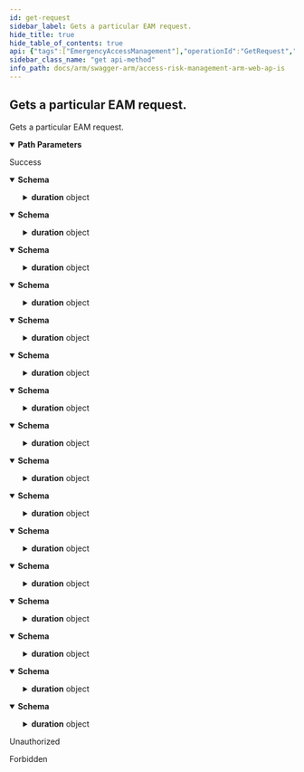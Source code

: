 ```yaml
---
id: get-request
sidebar_label: Gets a particular EAM request.
hide_title: true
hide_table_of_contents: true
api: {"tags":["EmergencyAccessManagement"],"operationId":"GetRequest","parameters":[{"name":"requestId","in":"path","required":true,"schema":{"type":"string","format":"uuid"}}],"responses":{"200":{"description":"Success","content":{"application/json;odata.metadata=minimal;odata.streaming=true":{"schema":{"description":"Represents the model for EAM requests.","required":["id","profileId","requesterUserId","reason","transactionRequested","startDate","timeZoneId","duration"],"type":"object","properties":{"id":{"format":"uuid","description":"The id of the EAM request.","type":"string"},"displayId":{"description":"The display property for the id of the request.  This is needed to allow for OData filtering since OData  does not support Guid types at the moment.","type":"string"},"profileId":{"format":"uuid","description":"The id of the selected EAM profile.","type":"string"},"requesterUserId":{"format":"uuid","description":"The id of the user making the request.","type":"string"},"reason":{"description":"The reason for the request.","type":"string"},"transactionRequested":{"description":"The transaction being requested.","type":"string"},"comments":{"description":"Comments to be recorded for the request.","type":"string"},"startDate":{"format":"date-time","description":"The date and time the request will take effect.","type":"string"},"timeZoneId":{"description":"The timezone of the request.","type":"string"},"duration":{"description":"Represents a model where a duration can be specified in days, hours and/or minutes.","type":"object","properties":{"days":{"format":"int32","description":"The days part of the duration.","maximum":2147483647,"minimum":0,"type":"integer"},"hours":{"format":"int32","description":"The hours part of the duration.","maximum":2147483647,"minimum":0,"type":"integer"},"minutes":{"format":"int32","description":"The minutes part of the duration.","maximum":59,"minimum":0,"type":"integer"}}},"displayDuration":{"description":"The display property for the duration of the request.  This is needed to allow for OData filtering since OData  does not support complex types at the moment.","type":"string"},"initialState":{"enum":["submitted","awaitingApproval","approved","rejected","awaitingReview","accepted","contested","accessProvisioned","generatingUsageReport","created","updated","retracted","error"],"type":"string"}}}},"application/json;odata.metadata=minimal;odata.streaming=false":{"schema":{"description":"Represents the model for EAM requests.","required":["id","profileId","requesterUserId","reason","transactionRequested","startDate","timeZoneId","duration"],"type":"object","properties":{"id":{"format":"uuid","description":"The id of the EAM request.","type":"string"},"displayId":{"description":"The display property for the id of the request.  This is needed to allow for OData filtering since OData  does not support Guid types at the moment.","type":"string"},"profileId":{"format":"uuid","description":"The id of the selected EAM profile.","type":"string"},"requesterUserId":{"format":"uuid","description":"The id of the user making the request.","type":"string"},"reason":{"description":"The reason for the request.","type":"string"},"transactionRequested":{"description":"The transaction being requested.","type":"string"},"comments":{"description":"Comments to be recorded for the request.","type":"string"},"startDate":{"format":"date-time","description":"The date and time the request will take effect.","type":"string"},"timeZoneId":{"description":"The timezone of the request.","type":"string"},"duration":{"description":"Represents a model where a duration can be specified in days, hours and/or minutes.","type":"object","properties":{"days":{"format":"int32","description":"The days part of the duration.","maximum":2147483647,"minimum":0,"type":"integer"},"hours":{"format":"int32","description":"The hours part of the duration.","maximum":2147483647,"minimum":0,"type":"integer"},"minutes":{"format":"int32","description":"The minutes part of the duration.","maximum":59,"minimum":0,"type":"integer"}}},"displayDuration":{"description":"The display property for the duration of the request.  This is needed to allow for OData filtering since OData  does not support complex types at the moment.","type":"string"},"initialState":{"enum":["submitted","awaitingApproval","approved","rejected","awaitingReview","accepted","contested","accessProvisioned","generatingUsageReport","created","updated","retracted","error"],"type":"string"}}}},"application/json;odata.metadata=minimal":{"schema":{"description":"Represents the model for EAM requests.","required":["id","profileId","requesterUserId","reason","transactionRequested","startDate","timeZoneId","duration"],"type":"object","properties":{"id":{"format":"uuid","description":"The id of the EAM request.","type":"string"},"displayId":{"description":"The display property for the id of the request.  This is needed to allow for OData filtering since OData  does not support Guid types at the moment.","type":"string"},"profileId":{"format":"uuid","description":"The id of the selected EAM profile.","type":"string"},"requesterUserId":{"format":"uuid","description":"The id of the user making the request.","type":"string"},"reason":{"description":"The reason for the request.","type":"string"},"transactionRequested":{"description":"The transaction being requested.","type":"string"},"comments":{"description":"Comments to be recorded for the request.","type":"string"},"startDate":{"format":"date-time","description":"The date and time the request will take effect.","type":"string"},"timeZoneId":{"description":"The timezone of the request.","type":"string"},"duration":{"description":"Represents a model where a duration can be specified in days, hours and/or minutes.","type":"object","properties":{"days":{"format":"int32","description":"The days part of the duration.","maximum":2147483647,"minimum":0,"type":"integer"},"hours":{"format":"int32","description":"The hours part of the duration.","maximum":2147483647,"minimum":0,"type":"integer"},"minutes":{"format":"int32","description":"The minutes part of the duration.","maximum":59,"minimum":0,"type":"integer"}}},"displayDuration":{"description":"The display property for the duration of the request.  This is needed to allow for OData filtering since OData  does not support complex types at the moment.","type":"string"},"initialState":{"enum":["submitted","awaitingApproval","approved","rejected","awaitingReview","accepted","contested","accessProvisioned","generatingUsageReport","created","updated","retracted","error"],"type":"string"}}}},"application/json;odata.metadata=full;odata.streaming=true":{"schema":{"description":"Represents the model for EAM requests.","required":["id","profileId","requesterUserId","reason","transactionRequested","startDate","timeZoneId","duration"],"type":"object","properties":{"id":{"format":"uuid","description":"The id of the EAM request.","type":"string"},"displayId":{"description":"The display property for the id of the request.  This is needed to allow for OData filtering since OData  does not support Guid types at the moment.","type":"string"},"profileId":{"format":"uuid","description":"The id of the selected EAM profile.","type":"string"},"requesterUserId":{"format":"uuid","description":"The id of the user making the request.","type":"string"},"reason":{"description":"The reason for the request.","type":"string"},"transactionRequested":{"description":"The transaction being requested.","type":"string"},"comments":{"description":"Comments to be recorded for the request.","type":"string"},"startDate":{"format":"date-time","description":"The date and time the request will take effect.","type":"string"},"timeZoneId":{"description":"The timezone of the request.","type":"string"},"duration":{"description":"Represents a model where a duration can be specified in days, hours and/or minutes.","type":"object","properties":{"days":{"format":"int32","description":"The days part of the duration.","maximum":2147483647,"minimum":0,"type":"integer"},"hours":{"format":"int32","description":"The hours part of the duration.","maximum":2147483647,"minimum":0,"type":"integer"},"minutes":{"format":"int32","description":"The minutes part of the duration.","maximum":59,"minimum":0,"type":"integer"}}},"displayDuration":{"description":"The display property for the duration of the request.  This is needed to allow for OData filtering since OData  does not support complex types at the moment.","type":"string"},"initialState":{"enum":["submitted","awaitingApproval","approved","rejected","awaitingReview","accepted","contested","accessProvisioned","generatingUsageReport","created","updated","retracted","error"],"type":"string"}}}},"application/json;odata.metadata=full;odata.streaming=false":{"schema":{"description":"Represents the model for EAM requests.","required":["id","profileId","requesterUserId","reason","transactionRequested","startDate","timeZoneId","duration"],"type":"object","properties":{"id":{"format":"uuid","description":"The id of the EAM request.","type":"string"},"displayId":{"description":"The display property for the id of the request.  This is needed to allow for OData filtering since OData  does not support Guid types at the moment.","type":"string"},"profileId":{"format":"uuid","description":"The id of the selected EAM profile.","type":"string"},"requesterUserId":{"format":"uuid","description":"The id of the user making the request.","type":"string"},"reason":{"description":"The reason for the request.","type":"string"},"transactionRequested":{"description":"The transaction being requested.","type":"string"},"comments":{"description":"Comments to be recorded for the request.","type":"string"},"startDate":{"format":"date-time","description":"The date and time the request will take effect.","type":"string"},"timeZoneId":{"description":"The timezone of the request.","type":"string"},"duration":{"description":"Represents a model where a duration can be specified in days, hours and/or minutes.","type":"object","properties":{"days":{"format":"int32","description":"The days part of the duration.","maximum":2147483647,"minimum":0,"type":"integer"},"hours":{"format":"int32","description":"The hours part of the duration.","maximum":2147483647,"minimum":0,"type":"integer"},"minutes":{"format":"int32","description":"The minutes part of the duration.","maximum":59,"minimum":0,"type":"integer"}}},"displayDuration":{"description":"The display property for the duration of the request.  This is needed to allow for OData filtering since OData  does not support complex types at the moment.","type":"string"},"initialState":{"enum":["submitted","awaitingApproval","approved","rejected","awaitingReview","accepted","contested","accessProvisioned","generatingUsageReport","created","updated","retracted","error"],"type":"string"}}}},"application/json;odata.metadata=full":{"schema":{"description":"Represents the model for EAM requests.","required":["id","profileId","requesterUserId","reason","transactionRequested","startDate","timeZoneId","duration"],"type":"object","properties":{"id":{"format":"uuid","description":"The id of the EAM request.","type":"string"},"displayId":{"description":"The display property for the id of the request.  This is needed to allow for OData filtering since OData  does not support Guid types at the moment.","type":"string"},"profileId":{"format":"uuid","description":"The id of the selected EAM profile.","type":"string"},"requesterUserId":{"format":"uuid","description":"The id of the user making the request.","type":"string"},"reason":{"description":"The reason for the request.","type":"string"},"transactionRequested":{"description":"The transaction being requested.","type":"string"},"comments":{"description":"Comments to be recorded for the request.","type":"string"},"startDate":{"format":"date-time","description":"The date and time the request will take effect.","type":"string"},"timeZoneId":{"description":"The timezone of the request.","type":"string"},"duration":{"description":"Represents a model where a duration can be specified in days, hours and/or minutes.","type":"object","properties":{"days":{"format":"int32","description":"The days part of the duration.","maximum":2147483647,"minimum":0,"type":"integer"},"hours":{"format":"int32","description":"The hours part of the duration.","maximum":2147483647,"minimum":0,"type":"integer"},"minutes":{"format":"int32","description":"The minutes part of the duration.","maximum":59,"minimum":0,"type":"integer"}}},"displayDuration":{"description":"The display property for the duration of the request.  This is needed to allow for OData filtering since OData  does not support complex types at the moment.","type":"string"},"initialState":{"enum":["submitted","awaitingApproval","approved","rejected","awaitingReview","accepted","contested","accessProvisioned","generatingUsageReport","created","updated","retracted","error"],"type":"string"}}}},"application/json;odata.metadata=none;odata.streaming=true":{"schema":{"description":"Represents the model for EAM requests.","required":["id","profileId","requesterUserId","reason","transactionRequested","startDate","timeZoneId","duration"],"type":"object","properties":{"id":{"format":"uuid","description":"The id of the EAM request.","type":"string"},"displayId":{"description":"The display property for the id of the request.  This is needed to allow for OData filtering since OData  does not support Guid types at the moment.","type":"string"},"profileId":{"format":"uuid","description":"The id of the selected EAM profile.","type":"string"},"requesterUserId":{"format":"uuid","description":"The id of the user making the request.","type":"string"},"reason":{"description":"The reason for the request.","type":"string"},"transactionRequested":{"description":"The transaction being requested.","type":"string"},"comments":{"description":"Comments to be recorded for the request.","type":"string"},"startDate":{"format":"date-time","description":"The date and time the request will take effect.","type":"string"},"timeZoneId":{"description":"The timezone of the request.","type":"string"},"duration":{"description":"Represents a model where a duration can be specified in days, hours and/or minutes.","type":"object","properties":{"days":{"format":"int32","description":"The days part of the duration.","maximum":2147483647,"minimum":0,"type":"integer"},"hours":{"format":"int32","description":"The hours part of the duration.","maximum":2147483647,"minimum":0,"type":"integer"},"minutes":{"format":"int32","description":"The minutes part of the duration.","maximum":59,"minimum":0,"type":"integer"}}},"displayDuration":{"description":"The display property for the duration of the request.  This is needed to allow for OData filtering since OData  does not support complex types at the moment.","type":"string"},"initialState":{"enum":["submitted","awaitingApproval","approved","rejected","awaitingReview","accepted","contested","accessProvisioned","generatingUsageReport","created","updated","retracted","error"],"type":"string"}}}},"application/json;odata.metadata=none;odata.streaming=false":{"schema":{"description":"Represents the model for EAM requests.","required":["id","profileId","requesterUserId","reason","transactionRequested","startDate","timeZoneId","duration"],"type":"object","properties":{"id":{"format":"uuid","description":"The id of the EAM request.","type":"string"},"displayId":{"description":"The display property for the id of the request.  This is needed to allow for OData filtering since OData  does not support Guid types at the moment.","type":"string"},"profileId":{"format":"uuid","description":"The id of the selected EAM profile.","type":"string"},"requesterUserId":{"format":"uuid","description":"The id of the user making the request.","type":"string"},"reason":{"description":"The reason for the request.","type":"string"},"transactionRequested":{"description":"The transaction being requested.","type":"string"},"comments":{"description":"Comments to be recorded for the request.","type":"string"},"startDate":{"format":"date-time","description":"The date and time the request will take effect.","type":"string"},"timeZoneId":{"description":"The timezone of the request.","type":"string"},"duration":{"description":"Represents a model where a duration can be specified in days, hours and/or minutes.","type":"object","properties":{"days":{"format":"int32","description":"The days part of the duration.","maximum":2147483647,"minimum":0,"type":"integer"},"hours":{"format":"int32","description":"The hours part of the duration.","maximum":2147483647,"minimum":0,"type":"integer"},"minutes":{"format":"int32","description":"The minutes part of the duration.","maximum":59,"minimum":0,"type":"integer"}}},"displayDuration":{"description":"The display property for the duration of the request.  This is needed to allow for OData filtering since OData  does not support complex types at the moment.","type":"string"},"initialState":{"enum":["submitted","awaitingApproval","approved","rejected","awaitingReview","accepted","contested","accessProvisioned","generatingUsageReport","created","updated","retracted","error"],"type":"string"}}}},"application/json;odata.metadata=none":{"schema":{"description":"Represents the model for EAM requests.","required":["id","profileId","requesterUserId","reason","transactionRequested","startDate","timeZoneId","duration"],"type":"object","properties":{"id":{"format":"uuid","description":"The id of the EAM request.","type":"string"},"displayId":{"description":"The display property for the id of the request.  This is needed to allow for OData filtering since OData  does not support Guid types at the moment.","type":"string"},"profileId":{"format":"uuid","description":"The id of the selected EAM profile.","type":"string"},"requesterUserId":{"format":"uuid","description":"The id of the user making the request.","type":"string"},"reason":{"description":"The reason for the request.","type":"string"},"transactionRequested":{"description":"The transaction being requested.","type":"string"},"comments":{"description":"Comments to be recorded for the request.","type":"string"},"startDate":{"format":"date-time","description":"The date and time the request will take effect.","type":"string"},"timeZoneId":{"description":"The timezone of the request.","type":"string"},"duration":{"description":"Represents a model where a duration can be specified in days, hours and/or minutes.","type":"object","properties":{"days":{"format":"int32","description":"The days part of the duration.","maximum":2147483647,"minimum":0,"type":"integer"},"hours":{"format":"int32","description":"The hours part of the duration.","maximum":2147483647,"minimum":0,"type":"integer"},"minutes":{"format":"int32","description":"The minutes part of the duration.","maximum":59,"minimum":0,"type":"integer"}}},"displayDuration":{"description":"The display property for the duration of the request.  This is needed to allow for OData filtering since OData  does not support complex types at the moment.","type":"string"},"initialState":{"enum":["submitted","awaitingApproval","approved","rejected","awaitingReview","accepted","contested","accessProvisioned","generatingUsageReport","created","updated","retracted","error"],"type":"string"}}}},"application/json;odata.streaming=true":{"schema":{"description":"Represents the model for EAM requests.","required":["id","profileId","requesterUserId","reason","transactionRequested","startDate","timeZoneId","duration"],"type":"object","properties":{"id":{"format":"uuid","description":"The id of the EAM request.","type":"string"},"displayId":{"description":"The display property for the id of the request.  This is needed to allow for OData filtering since OData  does not support Guid types at the moment.","type":"string"},"profileId":{"format":"uuid","description":"The id of the selected EAM profile.","type":"string"},"requesterUserId":{"format":"uuid","description":"The id of the user making the request.","type":"string"},"reason":{"description":"The reason for the request.","type":"string"},"transactionRequested":{"description":"The transaction being requested.","type":"string"},"comments":{"description":"Comments to be recorded for the request.","type":"string"},"startDate":{"format":"date-time","description":"The date and time the request will take effect.","type":"string"},"timeZoneId":{"description":"The timezone of the request.","type":"string"},"duration":{"description":"Represents a model where a duration can be specified in days, hours and/or minutes.","type":"object","properties":{"days":{"format":"int32","description":"The days part of the duration.","maximum":2147483647,"minimum":0,"type":"integer"},"hours":{"format":"int32","description":"The hours part of the duration.","maximum":2147483647,"minimum":0,"type":"integer"},"minutes":{"format":"int32","description":"The minutes part of the duration.","maximum":59,"minimum":0,"type":"integer"}}},"displayDuration":{"description":"The display property for the duration of the request.  This is needed to allow for OData filtering since OData  does not support complex types at the moment.","type":"string"},"initialState":{"enum":["submitted","awaitingApproval","approved","rejected","awaitingReview","accepted","contested","accessProvisioned","generatingUsageReport","created","updated","retracted","error"],"type":"string"}}}},"application/json;odata.streaming=false":{"schema":{"description":"Represents the model for EAM requests.","required":["id","profileId","requesterUserId","reason","transactionRequested","startDate","timeZoneId","duration"],"type":"object","properties":{"id":{"format":"uuid","description":"The id of the EAM request.","type":"string"},"displayId":{"description":"The display property for the id of the request.  This is needed to allow for OData filtering since OData  does not support Guid types at the moment.","type":"string"},"profileId":{"format":"uuid","description":"The id of the selected EAM profile.","type":"string"},"requesterUserId":{"format":"uuid","description":"The id of the user making the request.","type":"string"},"reason":{"description":"The reason for the request.","type":"string"},"transactionRequested":{"description":"The transaction being requested.","type":"string"},"comments":{"description":"Comments to be recorded for the request.","type":"string"},"startDate":{"format":"date-time","description":"The date and time the request will take effect.","type":"string"},"timeZoneId":{"description":"The timezone of the request.","type":"string"},"duration":{"description":"Represents a model where a duration can be specified in days, hours and/or minutes.","type":"object","properties":{"days":{"format":"int32","description":"The days part of the duration.","maximum":2147483647,"minimum":0,"type":"integer"},"hours":{"format":"int32","description":"The hours part of the duration.","maximum":2147483647,"minimum":0,"type":"integer"},"minutes":{"format":"int32","description":"The minutes part of the duration.","maximum":59,"minimum":0,"type":"integer"}}},"displayDuration":{"description":"The display property for the duration of the request.  This is needed to allow for OData filtering since OData  does not support complex types at the moment.","type":"string"},"initialState":{"enum":["submitted","awaitingApproval","approved","rejected","awaitingReview","accepted","contested","accessProvisioned","generatingUsageReport","created","updated","retracted","error"],"type":"string"}}}},"application/json":{"schema":{"description":"Represents the model for EAM requests.","required":["id","profileId","requesterUserId","reason","transactionRequested","startDate","timeZoneId","duration"],"type":"object","properties":{"id":{"format":"uuid","description":"The id of the EAM request.","type":"string"},"displayId":{"description":"The display property for the id of the request.  This is needed to allow for OData filtering since OData  does not support Guid types at the moment.","type":"string"},"profileId":{"format":"uuid","description":"The id of the selected EAM profile.","type":"string"},"requesterUserId":{"format":"uuid","description":"The id of the user making the request.","type":"string"},"reason":{"description":"The reason for the request.","type":"string"},"transactionRequested":{"description":"The transaction being requested.","type":"string"},"comments":{"description":"Comments to be recorded for the request.","type":"string"},"startDate":{"format":"date-time","description":"The date and time the request will take effect.","type":"string"},"timeZoneId":{"description":"The timezone of the request.","type":"string"},"duration":{"description":"Represents a model where a duration can be specified in days, hours and/or minutes.","type":"object","properties":{"days":{"format":"int32","description":"The days part of the duration.","maximum":2147483647,"minimum":0,"type":"integer"},"hours":{"format":"int32","description":"The hours part of the duration.","maximum":2147483647,"minimum":0,"type":"integer"},"minutes":{"format":"int32","description":"The minutes part of the duration.","maximum":59,"minimum":0,"type":"integer"}}},"displayDuration":{"description":"The display property for the duration of the request.  This is needed to allow for OData filtering since OData  does not support complex types at the moment.","type":"string"},"initialState":{"enum":["submitted","awaitingApproval","approved","rejected","awaitingReview","accepted","contested","accessProvisioned","generatingUsageReport","created","updated","retracted","error"],"type":"string"}}}},"application/xml":{"schema":{"description":"Represents the model for EAM requests.","required":["id","profileId","requesterUserId","reason","transactionRequested","startDate","timeZoneId","duration"],"type":"object","properties":{"id":{"format":"uuid","description":"The id of the EAM request.","type":"string"},"displayId":{"description":"The display property for the id of the request.  This is needed to allow for OData filtering since OData  does not support Guid types at the moment.","type":"string"},"profileId":{"format":"uuid","description":"The id of the selected EAM profile.","type":"string"},"requesterUserId":{"format":"uuid","description":"The id of the user making the request.","type":"string"},"reason":{"description":"The reason for the request.","type":"string"},"transactionRequested":{"description":"The transaction being requested.","type":"string"},"comments":{"description":"Comments to be recorded for the request.","type":"string"},"startDate":{"format":"date-time","description":"The date and time the request will take effect.","type":"string"},"timeZoneId":{"description":"The timezone of the request.","type":"string"},"duration":{"description":"Represents a model where a duration can be specified in days, hours and/or minutes.","type":"object","properties":{"days":{"format":"int32","description":"The days part of the duration.","maximum":2147483647,"minimum":0,"type":"integer"},"hours":{"format":"int32","description":"The hours part of the duration.","maximum":2147483647,"minimum":0,"type":"integer"},"minutes":{"format":"int32","description":"The minutes part of the duration.","maximum":59,"minimum":0,"type":"integer"}}},"displayDuration":{"description":"The display property for the duration of the request.  This is needed to allow for OData filtering since OData  does not support complex types at the moment.","type":"string"},"initialState":{"enum":["submitted","awaitingApproval","approved","rejected","awaitingReview","accepted","contested","accessProvisioned","generatingUsageReport","created","updated","retracted","error"],"type":"string"}}}},"application/prs.odatatestxx-odata":{"schema":{"description":"Represents the model for EAM requests.","required":["id","profileId","requesterUserId","reason","transactionRequested","startDate","timeZoneId","duration"],"type":"object","properties":{"id":{"format":"uuid","description":"The id of the EAM request.","type":"string"},"displayId":{"description":"The display property for the id of the request.  This is needed to allow for OData filtering since OData  does not support Guid types at the moment.","type":"string"},"profileId":{"format":"uuid","description":"The id of the selected EAM profile.","type":"string"},"requesterUserId":{"format":"uuid","description":"The id of the user making the request.","type":"string"},"reason":{"description":"The reason for the request.","type":"string"},"transactionRequested":{"description":"The transaction being requested.","type":"string"},"comments":{"description":"Comments to be recorded for the request.","type":"string"},"startDate":{"format":"date-time","description":"The date and time the request will take effect.","type":"string"},"timeZoneId":{"description":"The timezone of the request.","type":"string"},"duration":{"description":"Represents a model where a duration can be specified in days, hours and/or minutes.","type":"object","properties":{"days":{"format":"int32","description":"The days part of the duration.","maximum":2147483647,"minimum":0,"type":"integer"},"hours":{"format":"int32","description":"The hours part of the duration.","maximum":2147483647,"minimum":0,"type":"integer"},"minutes":{"format":"int32","description":"The minutes part of the duration.","maximum":59,"minimum":0,"type":"integer"}}},"displayDuration":{"description":"The display property for the duration of the request.  This is needed to allow for OData filtering since OData  does not support complex types at the moment.","type":"string"},"initialState":{"enum":["submitted","awaitingApproval","approved","rejected","awaitingReview","accepted","contested","accessProvisioned","generatingUsageReport","created","updated","retracted","error"],"type":"string"}}}},"text/plain":{"schema":{"description":"Represents the model for EAM requests.","required":["id","profileId","requesterUserId","reason","transactionRequested","startDate","timeZoneId","duration"],"type":"object","properties":{"id":{"format":"uuid","description":"The id of the EAM request.","type":"string"},"displayId":{"description":"The display property for the id of the request.  This is needed to allow for OData filtering since OData  does not support Guid types at the moment.","type":"string"},"profileId":{"format":"uuid","description":"The id of the selected EAM profile.","type":"string"},"requesterUserId":{"format":"uuid","description":"The id of the user making the request.","type":"string"},"reason":{"description":"The reason for the request.","type":"string"},"transactionRequested":{"description":"The transaction being requested.","type":"string"},"comments":{"description":"Comments to be recorded for the request.","type":"string"},"startDate":{"format":"date-time","description":"The date and time the request will take effect.","type":"string"},"timeZoneId":{"description":"The timezone of the request.","type":"string"},"duration":{"description":"Represents a model where a duration can be specified in days, hours and/or minutes.","type":"object","properties":{"days":{"format":"int32","description":"The days part of the duration.","maximum":2147483647,"minimum":0,"type":"integer"},"hours":{"format":"int32","description":"The hours part of the duration.","maximum":2147483647,"minimum":0,"type":"integer"},"minutes":{"format":"int32","description":"The minutes part of the duration.","maximum":59,"minimum":0,"type":"integer"}}},"displayDuration":{"description":"The display property for the duration of the request.  This is needed to allow for OData filtering since OData  does not support complex types at the moment.","type":"string"},"initialState":{"enum":["submitted","awaitingApproval","approved","rejected","awaitingReview","accepted","contested","accessProvisioned","generatingUsageReport","created","updated","retracted","error"],"type":"string"}}}},"text/json":{"schema":{"description":"Represents the model for EAM requests.","required":["id","profileId","requesterUserId","reason","transactionRequested","startDate","timeZoneId","duration"],"type":"object","properties":{"id":{"format":"uuid","description":"The id of the EAM request.","type":"string"},"displayId":{"description":"The display property for the id of the request.  This is needed to allow for OData filtering since OData  does not support Guid types at the moment.","type":"string"},"profileId":{"format":"uuid","description":"The id of the selected EAM profile.","type":"string"},"requesterUserId":{"format":"uuid","description":"The id of the user making the request.","type":"string"},"reason":{"description":"The reason for the request.","type":"string"},"transactionRequested":{"description":"The transaction being requested.","type":"string"},"comments":{"description":"Comments to be recorded for the request.","type":"string"},"startDate":{"format":"date-time","description":"The date and time the request will take effect.","type":"string"},"timeZoneId":{"description":"The timezone of the request.","type":"string"},"duration":{"description":"Represents a model where a duration can be specified in days, hours and/or minutes.","type":"object","properties":{"days":{"format":"int32","description":"The days part of the duration.","maximum":2147483647,"minimum":0,"type":"integer"},"hours":{"format":"int32","description":"The hours part of the duration.","maximum":2147483647,"minimum":0,"type":"integer"},"minutes":{"format":"int32","description":"The minutes part of the duration.","maximum":59,"minimum":0,"type":"integer"}}},"displayDuration":{"description":"The display property for the duration of the request.  This is needed to allow for OData filtering since OData  does not support complex types at the moment.","type":"string"},"initialState":{"enum":["submitted","awaitingApproval","approved","rejected","awaitingReview","accepted","contested","accessProvisioned","generatingUsageReport","created","updated","retracted","error"],"type":"string"}}}}}},"401":{"description":"Unauthorized"},"403":{"description":"Forbidden"}},"description":"Gets a particular EAM request.","method":"get","path":"/api/eam/{requestId}","info":{"version":"v1","title":"Access Risk Management ARM Web APIs"},"postman":{"name":"Gets a particular EAM request.","description":{"type":"text/plain"},"url":{"path":["api","eam",":requestId"],"host":["{{baseUrl}}"],"query":[],"variable":[{"disabled":false,"description":{"content":"(Required) ","type":"text/plain"},"type":"any","value":"","key":"requestId"}]},"header":[{"key":"Accept","value":"application/json;odata.metadata=minimal;odata.streaming=true"}],"method":"GET"}}
sidebar_class_name: "get api-method"
info_path: docs/arm/swagger-arm/access-risk-management-arm-web-ap-is
---
```



## Gets a particular EAM request.



Gets a particular EAM request.

<details style={{"marginBottom":"1rem"}} data-collapsed={false} open={true}><summary style={{}}><strong>Path Parameters</strong></summary><div><ul><ParamsItem className={"paramsItem"} param={{"name":"requestId","in":"path","required":true,"schema":{"type":"string","format":"uuid"}}}></ParamsItem></ul></div></details><div><ApiTabs><TabItem label={"200"} value={"200"}><div>

Success

</div><div><MimeTabs groupId={"mime-type"}><TabItem label={"application/json;odata.metadata=minimal;odata.streaming=true"} value={"application/json;odata.metadata=minimal;odata.streaming=true"}><SchemaTabs groupId={"schema-tabs"}><TabItem label={"Schema"} value={"Schema"}><details style={{}} data-collapsed={false} open={true}><summary style={{"textAlign":"left"}}><strong>Schema</strong></summary><div style={{"textAlign":"left","marginLeft":"1rem"}}></div><ul style={{"marginLeft":"1rem"}}><SchemaItem collapsible={false} name={"id"} required={false} schemaDescription={"The id of the EAM request."} schemaName={"uuid"} qualifierMessage={undefined} defaultValue={undefined}></SchemaItem><SchemaItem collapsible={false} name={"displayId"} required={false} schemaDescription={"The display property for the id of the request.  This is needed to allow for OData filtering since OData  does not support Guid types at the moment."} schemaName={"string"} qualifierMessage={undefined} defaultValue={undefined}></SchemaItem><SchemaItem collapsible={false} name={"profileId"} required={false} schemaDescription={"The id of the selected EAM profile."} schemaName={"uuid"} qualifierMessage={undefined} defaultValue={undefined}></SchemaItem><SchemaItem collapsible={false} name={"requesterUserId"} required={false} schemaDescription={"The id of the user making the request."} schemaName={"uuid"} qualifierMessage={undefined} defaultValue={undefined}></SchemaItem><SchemaItem collapsible={false} name={"reason"} required={false} schemaDescription={"The reason for the request."} schemaName={"string"} qualifierMessage={undefined} defaultValue={undefined}></SchemaItem><SchemaItem collapsible={false} name={"transactionRequested"} required={false} schemaDescription={"The transaction being requested."} schemaName={"string"} qualifierMessage={undefined} defaultValue={undefined}></SchemaItem><SchemaItem collapsible={false} name={"comments"} required={false} schemaDescription={"Comments to be recorded for the request."} schemaName={"string"} qualifierMessage={undefined} defaultValue={undefined}></SchemaItem><SchemaItem collapsible={false} name={"startDate"} required={false} schemaDescription={"The date and time the request will take effect."} schemaName={"date-time"} qualifierMessage={undefined} defaultValue={undefined}></SchemaItem><SchemaItem collapsible={false} name={"timeZoneId"} required={false} schemaDescription={"The timezone of the request."} schemaName={"string"} qualifierMessage={undefined} defaultValue={undefined}></SchemaItem><SchemaItem collapsible={true} className={"schemaItem"}><details style={{}}><summary style={{}}><strong>duration</strong><span style={{"opacity":"0.6"}}> object</span></summary><div style={{"marginLeft":"1rem"}}><div style={{"marginTop":".5rem","marginBottom":".5rem"}}>

Represents a model where a duration can be specified in days, hours and/or minutes.

</div><SchemaItem collapsible={false} name={"days"} required={false} schemaDescription={"The days part of the duration."} schemaName={"int32"} qualifierMessage={"**Possible values:** `<= 2147483647`"} defaultValue={undefined}></SchemaItem><SchemaItem collapsible={false} name={"hours"} required={false} schemaDescription={"The hours part of the duration."} schemaName={"int32"} qualifierMessage={"**Possible values:** `<= 2147483647`"} defaultValue={undefined}></SchemaItem><SchemaItem collapsible={false} name={"minutes"} required={false} schemaDescription={"The minutes part of the duration."} schemaName={"int32"} qualifierMessage={"**Possible values:** `<= 59`"} defaultValue={undefined}></SchemaItem></div></details></SchemaItem><SchemaItem collapsible={false} name={"displayDuration"} required={false} schemaDescription={"The display property for the duration of the request.  This is needed to allow for OData filtering since OData  does not support complex types at the moment."} schemaName={"string"} qualifierMessage={undefined} defaultValue={undefined}></SchemaItem><SchemaItem collapsible={false} name={"initialState"} required={false} schemaDescription={undefined} schemaName={"string"} qualifierMessage={"**Possible values:** [`submitted`, `awaitingApproval`, `approved`, `rejected`, `awaitingReview`, `accepted`, `contested`, `accessProvisioned`, `generatingUsageReport`, `created`, `updated`, `retracted`, `error`]"} defaultValue={undefined}></SchemaItem></ul></details></TabItem></SchemaTabs></TabItem><TabItem label={"application/json;odata.metadata=minimal;odata.streaming=false"} value={"application/json;odata.metadata=minimal;odata.streaming=false"}><SchemaTabs groupId={"schema-tabs"}><TabItem label={"Schema"} value={"Schema"}><details style={{}} data-collapsed={false} open={true}><summary style={{"textAlign":"left"}}><strong>Schema</strong></summary><div style={{"textAlign":"left","marginLeft":"1rem"}}></div><ul style={{"marginLeft":"1rem"}}><SchemaItem collapsible={false} name={"id"} required={false} schemaDescription={"The id of the EAM request."} schemaName={"uuid"} qualifierMessage={undefined} defaultValue={undefined}></SchemaItem><SchemaItem collapsible={false} name={"displayId"} required={false} schemaDescription={"The display property for the id of the request.  This is needed to allow for OData filtering since OData  does not support Guid types at the moment."} schemaName={"string"} qualifierMessage={undefined} defaultValue={undefined}></SchemaItem><SchemaItem collapsible={false} name={"profileId"} required={false} schemaDescription={"The id of the selected EAM profile."} schemaName={"uuid"} qualifierMessage={undefined} defaultValue={undefined}></SchemaItem><SchemaItem collapsible={false} name={"requesterUserId"} required={false} schemaDescription={"The id of the user making the request."} schemaName={"uuid"} qualifierMessage={undefined} defaultValue={undefined}></SchemaItem><SchemaItem collapsible={false} name={"reason"} required={false} schemaDescription={"The reason for the request."} schemaName={"string"} qualifierMessage={undefined} defaultValue={undefined}></SchemaItem><SchemaItem collapsible={false} name={"transactionRequested"} required={false} schemaDescription={"The transaction being requested."} schemaName={"string"} qualifierMessage={undefined} defaultValue={undefined}></SchemaItem><SchemaItem collapsible={false} name={"comments"} required={false} schemaDescription={"Comments to be recorded for the request."} schemaName={"string"} qualifierMessage={undefined} defaultValue={undefined}></SchemaItem><SchemaItem collapsible={false} name={"startDate"} required={false} schemaDescription={"The date and time the request will take effect."} schemaName={"date-time"} qualifierMessage={undefined} defaultValue={undefined}></SchemaItem><SchemaItem collapsible={false} name={"timeZoneId"} required={false} schemaDescription={"The timezone of the request."} schemaName={"string"} qualifierMessage={undefined} defaultValue={undefined}></SchemaItem><SchemaItem collapsible={true} className={"schemaItem"}><details style={{}}><summary style={{}}><strong>duration</strong><span style={{"opacity":"0.6"}}> object</span></summary><div style={{"marginLeft":"1rem"}}><div style={{"marginTop":".5rem","marginBottom":".5rem"}}>

Represents a model where a duration can be specified in days, hours and/or minutes.

</div><SchemaItem collapsible={false} name={"days"} required={false} schemaDescription={"The days part of the duration."} schemaName={"int32"} qualifierMessage={"**Possible values:** `<= 2147483647`"} defaultValue={undefined}></SchemaItem><SchemaItem collapsible={false} name={"hours"} required={false} schemaDescription={"The hours part of the duration."} schemaName={"int32"} qualifierMessage={"**Possible values:** `<= 2147483647`"} defaultValue={undefined}></SchemaItem><SchemaItem collapsible={false} name={"minutes"} required={false} schemaDescription={"The minutes part of the duration."} schemaName={"int32"} qualifierMessage={"**Possible values:** `<= 59`"} defaultValue={undefined}></SchemaItem></div></details></SchemaItem><SchemaItem collapsible={false} name={"displayDuration"} required={false} schemaDescription={"The display property for the duration of the request.  This is needed to allow for OData filtering since OData  does not support complex types at the moment."} schemaName={"string"} qualifierMessage={undefined} defaultValue={undefined}></SchemaItem><SchemaItem collapsible={false} name={"initialState"} required={false} schemaDescription={undefined} schemaName={"string"} qualifierMessage={"**Possible values:** [`submitted`, `awaitingApproval`, `approved`, `rejected`, `awaitingReview`, `accepted`, `contested`, `accessProvisioned`, `generatingUsageReport`, `created`, `updated`, `retracted`, `error`]"} defaultValue={undefined}></SchemaItem></ul></details></TabItem></SchemaTabs></TabItem><TabItem label={"application/json;odata.metadata=minimal"} value={"application/json;odata.metadata=minimal"}><SchemaTabs groupId={"schema-tabs"}><TabItem label={"Schema"} value={"Schema"}><details style={{}} data-collapsed={false} open={true}><summary style={{"textAlign":"left"}}><strong>Schema</strong></summary><div style={{"textAlign":"left","marginLeft":"1rem"}}></div><ul style={{"marginLeft":"1rem"}}><SchemaItem collapsible={false} name={"id"} required={false} schemaDescription={"The id of the EAM request."} schemaName={"uuid"} qualifierMessage={undefined} defaultValue={undefined}></SchemaItem><SchemaItem collapsible={false} name={"displayId"} required={false} schemaDescription={"The display property for the id of the request.  This is needed to allow for OData filtering since OData  does not support Guid types at the moment."} schemaName={"string"} qualifierMessage={undefined} defaultValue={undefined}></SchemaItem><SchemaItem collapsible={false} name={"profileId"} required={false} schemaDescription={"The id of the selected EAM profile."} schemaName={"uuid"} qualifierMessage={undefined} defaultValue={undefined}></SchemaItem><SchemaItem collapsible={false} name={"requesterUserId"} required={false} schemaDescription={"The id of the user making the request."} schemaName={"uuid"} qualifierMessage={undefined} defaultValue={undefined}></SchemaItem><SchemaItem collapsible={false} name={"reason"} required={false} schemaDescription={"The reason for the request."} schemaName={"string"} qualifierMessage={undefined} defaultValue={undefined}></SchemaItem><SchemaItem collapsible={false} name={"transactionRequested"} required={false} schemaDescription={"The transaction being requested."} schemaName={"string"} qualifierMessage={undefined} defaultValue={undefined}></SchemaItem><SchemaItem collapsible={false} name={"comments"} required={false} schemaDescription={"Comments to be recorded for the request."} schemaName={"string"} qualifierMessage={undefined} defaultValue={undefined}></SchemaItem><SchemaItem collapsible={false} name={"startDate"} required={false} schemaDescription={"The date and time the request will take effect."} schemaName={"date-time"} qualifierMessage={undefined} defaultValue={undefined}></SchemaItem><SchemaItem collapsible={false} name={"timeZoneId"} required={false} schemaDescription={"The timezone of the request."} schemaName={"string"} qualifierMessage={undefined} defaultValue={undefined}></SchemaItem><SchemaItem collapsible={true} className={"schemaItem"}><details style={{}}><summary style={{}}><strong>duration</strong><span style={{"opacity":"0.6"}}> object</span></summary><div style={{"marginLeft":"1rem"}}><div style={{"marginTop":".5rem","marginBottom":".5rem"}}>

Represents a model where a duration can be specified in days, hours and/or minutes.

</div><SchemaItem collapsible={false} name={"days"} required={false} schemaDescription={"The days part of the duration."} schemaName={"int32"} qualifierMessage={"**Possible values:** `<= 2147483647`"} defaultValue={undefined}></SchemaItem><SchemaItem collapsible={false} name={"hours"} required={false} schemaDescription={"The hours part of the duration."} schemaName={"int32"} qualifierMessage={"**Possible values:** `<= 2147483647`"} defaultValue={undefined}></SchemaItem><SchemaItem collapsible={false} name={"minutes"} required={false} schemaDescription={"The minutes part of the duration."} schemaName={"int32"} qualifierMessage={"**Possible values:** `<= 59`"} defaultValue={undefined}></SchemaItem></div></details></SchemaItem><SchemaItem collapsible={false} name={"displayDuration"} required={false} schemaDescription={"The display property for the duration of the request.  This is needed to allow for OData filtering since OData  does not support complex types at the moment."} schemaName={"string"} qualifierMessage={undefined} defaultValue={undefined}></SchemaItem><SchemaItem collapsible={false} name={"initialState"} required={false} schemaDescription={undefined} schemaName={"string"} qualifierMessage={"**Possible values:** [`submitted`, `awaitingApproval`, `approved`, `rejected`, `awaitingReview`, `accepted`, `contested`, `accessProvisioned`, `generatingUsageReport`, `created`, `updated`, `retracted`, `error`]"} defaultValue={undefined}></SchemaItem></ul></details></TabItem></SchemaTabs></TabItem><TabItem label={"application/json;odata.metadata=full;odata.streaming=true"} value={"application/json;odata.metadata=full;odata.streaming=true"}><SchemaTabs groupId={"schema-tabs"}><TabItem label={"Schema"} value={"Schema"}><details style={{}} data-collapsed={false} open={true}><summary style={{"textAlign":"left"}}><strong>Schema</strong></summary><div style={{"textAlign":"left","marginLeft":"1rem"}}></div><ul style={{"marginLeft":"1rem"}}><SchemaItem collapsible={false} name={"id"} required={false} schemaDescription={"The id of the EAM request."} schemaName={"uuid"} qualifierMessage={undefined} defaultValue={undefined}></SchemaItem><SchemaItem collapsible={false} name={"displayId"} required={false} schemaDescription={"The display property for the id of the request.  This is needed to allow for OData filtering since OData  does not support Guid types at the moment."} schemaName={"string"} qualifierMessage={undefined} defaultValue={undefined}></SchemaItem><SchemaItem collapsible={false} name={"profileId"} required={false} schemaDescription={"The id of the selected EAM profile."} schemaName={"uuid"} qualifierMessage={undefined} defaultValue={undefined}></SchemaItem><SchemaItem collapsible={false} name={"requesterUserId"} required={false} schemaDescription={"The id of the user making the request."} schemaName={"uuid"} qualifierMessage={undefined} defaultValue={undefined}></SchemaItem><SchemaItem collapsible={false} name={"reason"} required={false} schemaDescription={"The reason for the request."} schemaName={"string"} qualifierMessage={undefined} defaultValue={undefined}></SchemaItem><SchemaItem collapsible={false} name={"transactionRequested"} required={false} schemaDescription={"The transaction being requested."} schemaName={"string"} qualifierMessage={undefined} defaultValue={undefined}></SchemaItem><SchemaItem collapsible={false} name={"comments"} required={false} schemaDescription={"Comments to be recorded for the request."} schemaName={"string"} qualifierMessage={undefined} defaultValue={undefined}></SchemaItem><SchemaItem collapsible={false} name={"startDate"} required={false} schemaDescription={"The date and time the request will take effect."} schemaName={"date-time"} qualifierMessage={undefined} defaultValue={undefined}></SchemaItem><SchemaItem collapsible={false} name={"timeZoneId"} required={false} schemaDescription={"The timezone of the request."} schemaName={"string"} qualifierMessage={undefined} defaultValue={undefined}></SchemaItem><SchemaItem collapsible={true} className={"schemaItem"}><details style={{}}><summary style={{}}><strong>duration</strong><span style={{"opacity":"0.6"}}> object</span></summary><div style={{"marginLeft":"1rem"}}><div style={{"marginTop":".5rem","marginBottom":".5rem"}}>

Represents a model where a duration can be specified in days, hours and/or minutes.

</div><SchemaItem collapsible={false} name={"days"} required={false} schemaDescription={"The days part of the duration."} schemaName={"int32"} qualifierMessage={"**Possible values:** `<= 2147483647`"} defaultValue={undefined}></SchemaItem><SchemaItem collapsible={false} name={"hours"} required={false} schemaDescription={"The hours part of the duration."} schemaName={"int32"} qualifierMessage={"**Possible values:** `<= 2147483647`"} defaultValue={undefined}></SchemaItem><SchemaItem collapsible={false} name={"minutes"} required={false} schemaDescription={"The minutes part of the duration."} schemaName={"int32"} qualifierMessage={"**Possible values:** `<= 59`"} defaultValue={undefined}></SchemaItem></div></details></SchemaItem><SchemaItem collapsible={false} name={"displayDuration"} required={false} schemaDescription={"The display property for the duration of the request.  This is needed to allow for OData filtering since OData  does not support complex types at the moment."} schemaName={"string"} qualifierMessage={undefined} defaultValue={undefined}></SchemaItem><SchemaItem collapsible={false} name={"initialState"} required={false} schemaDescription={undefined} schemaName={"string"} qualifierMessage={"**Possible values:** [`submitted`, `awaitingApproval`, `approved`, `rejected`, `awaitingReview`, `accepted`, `contested`, `accessProvisioned`, `generatingUsageReport`, `created`, `updated`, `retracted`, `error`]"} defaultValue={undefined}></SchemaItem></ul></details></TabItem></SchemaTabs></TabItem><TabItem label={"application/json;odata.metadata=full;odata.streaming=false"} value={"application/json;odata.metadata=full;odata.streaming=false"}><SchemaTabs groupId={"schema-tabs"}><TabItem label={"Schema"} value={"Schema"}><details style={{}} data-collapsed={false} open={true}><summary style={{"textAlign":"left"}}><strong>Schema</strong></summary><div style={{"textAlign":"left","marginLeft":"1rem"}}></div><ul style={{"marginLeft":"1rem"}}><SchemaItem collapsible={false} name={"id"} required={false} schemaDescription={"The id of the EAM request."} schemaName={"uuid"} qualifierMessage={undefined} defaultValue={undefined}></SchemaItem><SchemaItem collapsible={false} name={"displayId"} required={false} schemaDescription={"The display property for the id of the request.  This is needed to allow for OData filtering since OData  does not support Guid types at the moment."} schemaName={"string"} qualifierMessage={undefined} defaultValue={undefined}></SchemaItem><SchemaItem collapsible={false} name={"profileId"} required={false} schemaDescription={"The id of the selected EAM profile."} schemaName={"uuid"} qualifierMessage={undefined} defaultValue={undefined}></SchemaItem><SchemaItem collapsible={false} name={"requesterUserId"} required={false} schemaDescription={"The id of the user making the request."} schemaName={"uuid"} qualifierMessage={undefined} defaultValue={undefined}></SchemaItem><SchemaItem collapsible={false} name={"reason"} required={false} schemaDescription={"The reason for the request."} schemaName={"string"} qualifierMessage={undefined} defaultValue={undefined}></SchemaItem><SchemaItem collapsible={false} name={"transactionRequested"} required={false} schemaDescription={"The transaction being requested."} schemaName={"string"} qualifierMessage={undefined} defaultValue={undefined}></SchemaItem><SchemaItem collapsible={false} name={"comments"} required={false} schemaDescription={"Comments to be recorded for the request."} schemaName={"string"} qualifierMessage={undefined} defaultValue={undefined}></SchemaItem><SchemaItem collapsible={false} name={"startDate"} required={false} schemaDescription={"The date and time the request will take effect."} schemaName={"date-time"} qualifierMessage={undefined} defaultValue={undefined}></SchemaItem><SchemaItem collapsible={false} name={"timeZoneId"} required={false} schemaDescription={"The timezone of the request."} schemaName={"string"} qualifierMessage={undefined} defaultValue={undefined}></SchemaItem><SchemaItem collapsible={true} className={"schemaItem"}><details style={{}}><summary style={{}}><strong>duration</strong><span style={{"opacity":"0.6"}}> object</span></summary><div style={{"marginLeft":"1rem"}}><div style={{"marginTop":".5rem","marginBottom":".5rem"}}>

Represents a model where a duration can be specified in days, hours and/or minutes.

</div><SchemaItem collapsible={false} name={"days"} required={false} schemaDescription={"The days part of the duration."} schemaName={"int32"} qualifierMessage={"**Possible values:** `<= 2147483647`"} defaultValue={undefined}></SchemaItem><SchemaItem collapsible={false} name={"hours"} required={false} schemaDescription={"The hours part of the duration."} schemaName={"int32"} qualifierMessage={"**Possible values:** `<= 2147483647`"} defaultValue={undefined}></SchemaItem><SchemaItem collapsible={false} name={"minutes"} required={false} schemaDescription={"The minutes part of the duration."} schemaName={"int32"} qualifierMessage={"**Possible values:** `<= 59`"} defaultValue={undefined}></SchemaItem></div></details></SchemaItem><SchemaItem collapsible={false} name={"displayDuration"} required={false} schemaDescription={"The display property for the duration of the request.  This is needed to allow for OData filtering since OData  does not support complex types at the moment."} schemaName={"string"} qualifierMessage={undefined} defaultValue={undefined}></SchemaItem><SchemaItem collapsible={false} name={"initialState"} required={false} schemaDescription={undefined} schemaName={"string"} qualifierMessage={"**Possible values:** [`submitted`, `awaitingApproval`, `approved`, `rejected`, `awaitingReview`, `accepted`, `contested`, `accessProvisioned`, `generatingUsageReport`, `created`, `updated`, `retracted`, `error`]"} defaultValue={undefined}></SchemaItem></ul></details></TabItem></SchemaTabs></TabItem><TabItem label={"application/json;odata.metadata=full"} value={"application/json;odata.metadata=full"}><SchemaTabs groupId={"schema-tabs"}><TabItem label={"Schema"} value={"Schema"}><details style={{}} data-collapsed={false} open={true}><summary style={{"textAlign":"left"}}><strong>Schema</strong></summary><div style={{"textAlign":"left","marginLeft":"1rem"}}></div><ul style={{"marginLeft":"1rem"}}><SchemaItem collapsible={false} name={"id"} required={false} schemaDescription={"The id of the EAM request."} schemaName={"uuid"} qualifierMessage={undefined} defaultValue={undefined}></SchemaItem><SchemaItem collapsible={false} name={"displayId"} required={false} schemaDescription={"The display property for the id of the request.  This is needed to allow for OData filtering since OData  does not support Guid types at the moment."} schemaName={"string"} qualifierMessage={undefined} defaultValue={undefined}></SchemaItem><SchemaItem collapsible={false} name={"profileId"} required={false} schemaDescription={"The id of the selected EAM profile."} schemaName={"uuid"} qualifierMessage={undefined} defaultValue={undefined}></SchemaItem><SchemaItem collapsible={false} name={"requesterUserId"} required={false} schemaDescription={"The id of the user making the request."} schemaName={"uuid"} qualifierMessage={undefined} defaultValue={undefined}></SchemaItem><SchemaItem collapsible={false} name={"reason"} required={false} schemaDescription={"The reason for the request."} schemaName={"string"} qualifierMessage={undefined} defaultValue={undefined}></SchemaItem><SchemaItem collapsible={false} name={"transactionRequested"} required={false} schemaDescription={"The transaction being requested."} schemaName={"string"} qualifierMessage={undefined} defaultValue={undefined}></SchemaItem><SchemaItem collapsible={false} name={"comments"} required={false} schemaDescription={"Comments to be recorded for the request."} schemaName={"string"} qualifierMessage={undefined} defaultValue={undefined}></SchemaItem><SchemaItem collapsible={false} name={"startDate"} required={false} schemaDescription={"The date and time the request will take effect."} schemaName={"date-time"} qualifierMessage={undefined} defaultValue={undefined}></SchemaItem><SchemaItem collapsible={false} name={"timeZoneId"} required={false} schemaDescription={"The timezone of the request."} schemaName={"string"} qualifierMessage={undefined} defaultValue={undefined}></SchemaItem><SchemaItem collapsible={true} className={"schemaItem"}><details style={{}}><summary style={{}}><strong>duration</strong><span style={{"opacity":"0.6"}}> object</span></summary><div style={{"marginLeft":"1rem"}}><div style={{"marginTop":".5rem","marginBottom":".5rem"}}>

Represents a model where a duration can be specified in days, hours and/or minutes.

</div><SchemaItem collapsible={false} name={"days"} required={false} schemaDescription={"The days part of the duration."} schemaName={"int32"} qualifierMessage={"**Possible values:** `<= 2147483647`"} defaultValue={undefined}></SchemaItem><SchemaItem collapsible={false} name={"hours"} required={false} schemaDescription={"The hours part of the duration."} schemaName={"int32"} qualifierMessage={"**Possible values:** `<= 2147483647`"} defaultValue={undefined}></SchemaItem><SchemaItem collapsible={false} name={"minutes"} required={false} schemaDescription={"The minutes part of the duration."} schemaName={"int32"} qualifierMessage={"**Possible values:** `<= 59`"} defaultValue={undefined}></SchemaItem></div></details></SchemaItem><SchemaItem collapsible={false} name={"displayDuration"} required={false} schemaDescription={"The display property for the duration of the request.  This is needed to allow for OData filtering since OData  does not support complex types at the moment."} schemaName={"string"} qualifierMessage={undefined} defaultValue={undefined}></SchemaItem><SchemaItem collapsible={false} name={"initialState"} required={false} schemaDescription={undefined} schemaName={"string"} qualifierMessage={"**Possible values:** [`submitted`, `awaitingApproval`, `approved`, `rejected`, `awaitingReview`, `accepted`, `contested`, `accessProvisioned`, `generatingUsageReport`, `created`, `updated`, `retracted`, `error`]"} defaultValue={undefined}></SchemaItem></ul></details></TabItem></SchemaTabs></TabItem><TabItem label={"application/json;odata.metadata=none;odata.streaming=true"} value={"application/json;odata.metadata=none;odata.streaming=true"}><SchemaTabs groupId={"schema-tabs"}><TabItem label={"Schema"} value={"Schema"}><details style={{}} data-collapsed={false} open={true}><summary style={{"textAlign":"left"}}><strong>Schema</strong></summary><div style={{"textAlign":"left","marginLeft":"1rem"}}></div><ul style={{"marginLeft":"1rem"}}><SchemaItem collapsible={false} name={"id"} required={false} schemaDescription={"The id of the EAM request."} schemaName={"uuid"} qualifierMessage={undefined} defaultValue={undefined}></SchemaItem><SchemaItem collapsible={false} name={"displayId"} required={false} schemaDescription={"The display property for the id of the request.  This is needed to allow for OData filtering since OData  does not support Guid types at the moment."} schemaName={"string"} qualifierMessage={undefined} defaultValue={undefined}></SchemaItem><SchemaItem collapsible={false} name={"profileId"} required={false} schemaDescription={"The id of the selected EAM profile."} schemaName={"uuid"} qualifierMessage={undefined} defaultValue={undefined}></SchemaItem><SchemaItem collapsible={false} name={"requesterUserId"} required={false} schemaDescription={"The id of the user making the request."} schemaName={"uuid"} qualifierMessage={undefined} defaultValue={undefined}></SchemaItem><SchemaItem collapsible={false} name={"reason"} required={false} schemaDescription={"The reason for the request."} schemaName={"string"} qualifierMessage={undefined} defaultValue={undefined}></SchemaItem><SchemaItem collapsible={false} name={"transactionRequested"} required={false} schemaDescription={"The transaction being requested."} schemaName={"string"} qualifierMessage={undefined} defaultValue={undefined}></SchemaItem><SchemaItem collapsible={false} name={"comments"} required={false} schemaDescription={"Comments to be recorded for the request."} schemaName={"string"} qualifierMessage={undefined} defaultValue={undefined}></SchemaItem><SchemaItem collapsible={false} name={"startDate"} required={false} schemaDescription={"The date and time the request will take effect."} schemaName={"date-time"} qualifierMessage={undefined} defaultValue={undefined}></SchemaItem><SchemaItem collapsible={false} name={"timeZoneId"} required={false} schemaDescription={"The timezone of the request."} schemaName={"string"} qualifierMessage={undefined} defaultValue={undefined}></SchemaItem><SchemaItem collapsible={true} className={"schemaItem"}><details style={{}}><summary style={{}}><strong>duration</strong><span style={{"opacity":"0.6"}}> object</span></summary><div style={{"marginLeft":"1rem"}}><div style={{"marginTop":".5rem","marginBottom":".5rem"}}>

Represents a model where a duration can be specified in days, hours and/or minutes.

</div><SchemaItem collapsible={false} name={"days"} required={false} schemaDescription={"The days part of the duration."} schemaName={"int32"} qualifierMessage={"**Possible values:** `<= 2147483647`"} defaultValue={undefined}></SchemaItem><SchemaItem collapsible={false} name={"hours"} required={false} schemaDescription={"The hours part of the duration."} schemaName={"int32"} qualifierMessage={"**Possible values:** `<= 2147483647`"} defaultValue={undefined}></SchemaItem><SchemaItem collapsible={false} name={"minutes"} required={false} schemaDescription={"The minutes part of the duration."} schemaName={"int32"} qualifierMessage={"**Possible values:** `<= 59`"} defaultValue={undefined}></SchemaItem></div></details></SchemaItem><SchemaItem collapsible={false} name={"displayDuration"} required={false} schemaDescription={"The display property for the duration of the request.  This is needed to allow for OData filtering since OData  does not support complex types at the moment."} schemaName={"string"} qualifierMessage={undefined} defaultValue={undefined}></SchemaItem><SchemaItem collapsible={false} name={"initialState"} required={false} schemaDescription={undefined} schemaName={"string"} qualifierMessage={"**Possible values:** [`submitted`, `awaitingApproval`, `approved`, `rejected`, `awaitingReview`, `accepted`, `contested`, `accessProvisioned`, `generatingUsageReport`, `created`, `updated`, `retracted`, `error`]"} defaultValue={undefined}></SchemaItem></ul></details></TabItem></SchemaTabs></TabItem><TabItem label={"application/json;odata.metadata=none;odata.streaming=false"} value={"application/json;odata.metadata=none;odata.streaming=false"}><SchemaTabs groupId={"schema-tabs"}><TabItem label={"Schema"} value={"Schema"}><details style={{}} data-collapsed={false} open={true}><summary style={{"textAlign":"left"}}><strong>Schema</strong></summary><div style={{"textAlign":"left","marginLeft":"1rem"}}></div><ul style={{"marginLeft":"1rem"}}><SchemaItem collapsible={false} name={"id"} required={false} schemaDescription={"The id of the EAM request."} schemaName={"uuid"} qualifierMessage={undefined} defaultValue={undefined}></SchemaItem><SchemaItem collapsible={false} name={"displayId"} required={false} schemaDescription={"The display property for the id of the request.  This is needed to allow for OData filtering since OData  does not support Guid types at the moment."} schemaName={"string"} qualifierMessage={undefined} defaultValue={undefined}></SchemaItem><SchemaItem collapsible={false} name={"profileId"} required={false} schemaDescription={"The id of the selected EAM profile."} schemaName={"uuid"} qualifierMessage={undefined} defaultValue={undefined}></SchemaItem><SchemaItem collapsible={false} name={"requesterUserId"} required={false} schemaDescription={"The id of the user making the request."} schemaName={"uuid"} qualifierMessage={undefined} defaultValue={undefined}></SchemaItem><SchemaItem collapsible={false} name={"reason"} required={false} schemaDescription={"The reason for the request."} schemaName={"string"} qualifierMessage={undefined} defaultValue={undefined}></SchemaItem><SchemaItem collapsible={false} name={"transactionRequested"} required={false} schemaDescription={"The transaction being requested."} schemaName={"string"} qualifierMessage={undefined} defaultValue={undefined}></SchemaItem><SchemaItem collapsible={false} name={"comments"} required={false} schemaDescription={"Comments to be recorded for the request."} schemaName={"string"} qualifierMessage={undefined} defaultValue={undefined}></SchemaItem><SchemaItem collapsible={false} name={"startDate"} required={false} schemaDescription={"The date and time the request will take effect."} schemaName={"date-time"} qualifierMessage={undefined} defaultValue={undefined}></SchemaItem><SchemaItem collapsible={false} name={"timeZoneId"} required={false} schemaDescription={"The timezone of the request."} schemaName={"string"} qualifierMessage={undefined} defaultValue={undefined}></SchemaItem><SchemaItem collapsible={true} className={"schemaItem"}><details style={{}}><summary style={{}}><strong>duration</strong><span style={{"opacity":"0.6"}}> object</span></summary><div style={{"marginLeft":"1rem"}}><div style={{"marginTop":".5rem","marginBottom":".5rem"}}>

Represents a model where a duration can be specified in days, hours and/or minutes.

</div><SchemaItem collapsible={false} name={"days"} required={false} schemaDescription={"The days part of the duration."} schemaName={"int32"} qualifierMessage={"**Possible values:** `<= 2147483647`"} defaultValue={undefined}></SchemaItem><SchemaItem collapsible={false} name={"hours"} required={false} schemaDescription={"The hours part of the duration."} schemaName={"int32"} qualifierMessage={"**Possible values:** `<= 2147483647`"} defaultValue={undefined}></SchemaItem><SchemaItem collapsible={false} name={"minutes"} required={false} schemaDescription={"The minutes part of the duration."} schemaName={"int32"} qualifierMessage={"**Possible values:** `<= 59`"} defaultValue={undefined}></SchemaItem></div></details></SchemaItem><SchemaItem collapsible={false} name={"displayDuration"} required={false} schemaDescription={"The display property for the duration of the request.  This is needed to allow for OData filtering since OData  does not support complex types at the moment."} schemaName={"string"} qualifierMessage={undefined} defaultValue={undefined}></SchemaItem><SchemaItem collapsible={false} name={"initialState"} required={false} schemaDescription={undefined} schemaName={"string"} qualifierMessage={"**Possible values:** [`submitted`, `awaitingApproval`, `approved`, `rejected`, `awaitingReview`, `accepted`, `contested`, `accessProvisioned`, `generatingUsageReport`, `created`, `updated`, `retracted`, `error`]"} defaultValue={undefined}></SchemaItem></ul></details></TabItem></SchemaTabs></TabItem><TabItem label={"application/json;odata.metadata=none"} value={"application/json;odata.metadata=none"}><SchemaTabs groupId={"schema-tabs"}><TabItem label={"Schema"} value={"Schema"}><details style={{}} data-collapsed={false} open={true}><summary style={{"textAlign":"left"}}><strong>Schema</strong></summary><div style={{"textAlign":"left","marginLeft":"1rem"}}></div><ul style={{"marginLeft":"1rem"}}><SchemaItem collapsible={false} name={"id"} required={false} schemaDescription={"The id of the EAM request."} schemaName={"uuid"} qualifierMessage={undefined} defaultValue={undefined}></SchemaItem><SchemaItem collapsible={false} name={"displayId"} required={false} schemaDescription={"The display property for the id of the request.  This is needed to allow for OData filtering since OData  does not support Guid types at the moment."} schemaName={"string"} qualifierMessage={undefined} defaultValue={undefined}></SchemaItem><SchemaItem collapsible={false} name={"profileId"} required={false} schemaDescription={"The id of the selected EAM profile."} schemaName={"uuid"} qualifierMessage={undefined} defaultValue={undefined}></SchemaItem><SchemaItem collapsible={false} name={"requesterUserId"} required={false} schemaDescription={"The id of the user making the request."} schemaName={"uuid"} qualifierMessage={undefined} defaultValue={undefined}></SchemaItem><SchemaItem collapsible={false} name={"reason"} required={false} schemaDescription={"The reason for the request."} schemaName={"string"} qualifierMessage={undefined} defaultValue={undefined}></SchemaItem><SchemaItem collapsible={false} name={"transactionRequested"} required={false} schemaDescription={"The transaction being requested."} schemaName={"string"} qualifierMessage={undefined} defaultValue={undefined}></SchemaItem><SchemaItem collapsible={false} name={"comments"} required={false} schemaDescription={"Comments to be recorded for the request."} schemaName={"string"} qualifierMessage={undefined} defaultValue={undefined}></SchemaItem><SchemaItem collapsible={false} name={"startDate"} required={false} schemaDescription={"The date and time the request will take effect."} schemaName={"date-time"} qualifierMessage={undefined} defaultValue={undefined}></SchemaItem><SchemaItem collapsible={false} name={"timeZoneId"} required={false} schemaDescription={"The timezone of the request."} schemaName={"string"} qualifierMessage={undefined} defaultValue={undefined}></SchemaItem><SchemaItem collapsible={true} className={"schemaItem"}><details style={{}}><summary style={{}}><strong>duration</strong><span style={{"opacity":"0.6"}}> object</span></summary><div style={{"marginLeft":"1rem"}}><div style={{"marginTop":".5rem","marginBottom":".5rem"}}>

Represents a model where a duration can be specified in days, hours and/or minutes.

</div><SchemaItem collapsible={false} name={"days"} required={false} schemaDescription={"The days part of the duration."} schemaName={"int32"} qualifierMessage={"**Possible values:** `<= 2147483647`"} defaultValue={undefined}></SchemaItem><SchemaItem collapsible={false} name={"hours"} required={false} schemaDescription={"The hours part of the duration."} schemaName={"int32"} qualifierMessage={"**Possible values:** `<= 2147483647`"} defaultValue={undefined}></SchemaItem><SchemaItem collapsible={false} name={"minutes"} required={false} schemaDescription={"The minutes part of the duration."} schemaName={"int32"} qualifierMessage={"**Possible values:** `<= 59`"} defaultValue={undefined}></SchemaItem></div></details></SchemaItem><SchemaItem collapsible={false} name={"displayDuration"} required={false} schemaDescription={"The display property for the duration of the request.  This is needed to allow for OData filtering since OData  does not support complex types at the moment."} schemaName={"string"} qualifierMessage={undefined} defaultValue={undefined}></SchemaItem><SchemaItem collapsible={false} name={"initialState"} required={false} schemaDescription={undefined} schemaName={"string"} qualifierMessage={"**Possible values:** [`submitted`, `awaitingApproval`, `approved`, `rejected`, `awaitingReview`, `accepted`, `contested`, `accessProvisioned`, `generatingUsageReport`, `created`, `updated`, `retracted`, `error`]"} defaultValue={undefined}></SchemaItem></ul></details></TabItem></SchemaTabs></TabItem><TabItem label={"application/json;odata.streaming=true"} value={"application/json;odata.streaming=true"}><SchemaTabs groupId={"schema-tabs"}><TabItem label={"Schema"} value={"Schema"}><details style={{}} data-collapsed={false} open={true}><summary style={{"textAlign":"left"}}><strong>Schema</strong></summary><div style={{"textAlign":"left","marginLeft":"1rem"}}></div><ul style={{"marginLeft":"1rem"}}><SchemaItem collapsible={false} name={"id"} required={false} schemaDescription={"The id of the EAM request."} schemaName={"uuid"} qualifierMessage={undefined} defaultValue={undefined}></SchemaItem><SchemaItem collapsible={false} name={"displayId"} required={false} schemaDescription={"The display property for the id of the request.  This is needed to allow for OData filtering since OData  does not support Guid types at the moment."} schemaName={"string"} qualifierMessage={undefined} defaultValue={undefined}></SchemaItem><SchemaItem collapsible={false} name={"profileId"} required={false} schemaDescription={"The id of the selected EAM profile."} schemaName={"uuid"} qualifierMessage={undefined} defaultValue={undefined}></SchemaItem><SchemaItem collapsible={false} name={"requesterUserId"} required={false} schemaDescription={"The id of the user making the request."} schemaName={"uuid"} qualifierMessage={undefined} defaultValue={undefined}></SchemaItem><SchemaItem collapsible={false} name={"reason"} required={false} schemaDescription={"The reason for the request."} schemaName={"string"} qualifierMessage={undefined} defaultValue={undefined}></SchemaItem><SchemaItem collapsible={false} name={"transactionRequested"} required={false} schemaDescription={"The transaction being requested."} schemaName={"string"} qualifierMessage={undefined} defaultValue={undefined}></SchemaItem><SchemaItem collapsible={false} name={"comments"} required={false} schemaDescription={"Comments to be recorded for the request."} schemaName={"string"} qualifierMessage={undefined} defaultValue={undefined}></SchemaItem><SchemaItem collapsible={false} name={"startDate"} required={false} schemaDescription={"The date and time the request will take effect."} schemaName={"date-time"} qualifierMessage={undefined} defaultValue={undefined}></SchemaItem><SchemaItem collapsible={false} name={"timeZoneId"} required={false} schemaDescription={"The timezone of the request."} schemaName={"string"} qualifierMessage={undefined} defaultValue={undefined}></SchemaItem><SchemaItem collapsible={true} className={"schemaItem"}><details style={{}}><summary style={{}}><strong>duration</strong><span style={{"opacity":"0.6"}}> object</span></summary><div style={{"marginLeft":"1rem"}}><div style={{"marginTop":".5rem","marginBottom":".5rem"}}>

Represents a model where a duration can be specified in days, hours and/or minutes.

</div><SchemaItem collapsible={false} name={"days"} required={false} schemaDescription={"The days part of the duration."} schemaName={"int32"} qualifierMessage={"**Possible values:** `<= 2147483647`"} defaultValue={undefined}></SchemaItem><SchemaItem collapsible={false} name={"hours"} required={false} schemaDescription={"The hours part of the duration."} schemaName={"int32"} qualifierMessage={"**Possible values:** `<= 2147483647`"} defaultValue={undefined}></SchemaItem><SchemaItem collapsible={false} name={"minutes"} required={false} schemaDescription={"The minutes part of the duration."} schemaName={"int32"} qualifierMessage={"**Possible values:** `<= 59`"} defaultValue={undefined}></SchemaItem></div></details></SchemaItem><SchemaItem collapsible={false} name={"displayDuration"} required={false} schemaDescription={"The display property for the duration of the request.  This is needed to allow for OData filtering since OData  does not support complex types at the moment."} schemaName={"string"} qualifierMessage={undefined} defaultValue={undefined}></SchemaItem><SchemaItem collapsible={false} name={"initialState"} required={false} schemaDescription={undefined} schemaName={"string"} qualifierMessage={"**Possible values:** [`submitted`, `awaitingApproval`, `approved`, `rejected`, `awaitingReview`, `accepted`, `contested`, `accessProvisioned`, `generatingUsageReport`, `created`, `updated`, `retracted`, `error`]"} defaultValue={undefined}></SchemaItem></ul></details></TabItem></SchemaTabs></TabItem><TabItem label={"application/json;odata.streaming=false"} value={"application/json;odata.streaming=false"}><SchemaTabs groupId={"schema-tabs"}><TabItem label={"Schema"} value={"Schema"}><details style={{}} data-collapsed={false} open={true}><summary style={{"textAlign":"left"}}><strong>Schema</strong></summary><div style={{"textAlign":"left","marginLeft":"1rem"}}></div><ul style={{"marginLeft":"1rem"}}><SchemaItem collapsible={false} name={"id"} required={false} schemaDescription={"The id of the EAM request."} schemaName={"uuid"} qualifierMessage={undefined} defaultValue={undefined}></SchemaItem><SchemaItem collapsible={false} name={"displayId"} required={false} schemaDescription={"The display property for the id of the request.  This is needed to allow for OData filtering since OData  does not support Guid types at the moment."} schemaName={"string"} qualifierMessage={undefined} defaultValue={undefined}></SchemaItem><SchemaItem collapsible={false} name={"profileId"} required={false} schemaDescription={"The id of the selected EAM profile."} schemaName={"uuid"} qualifierMessage={undefined} defaultValue={undefined}></SchemaItem><SchemaItem collapsible={false} name={"requesterUserId"} required={false} schemaDescription={"The id of the user making the request."} schemaName={"uuid"} qualifierMessage={undefined} defaultValue={undefined}></SchemaItem><SchemaItem collapsible={false} name={"reason"} required={false} schemaDescription={"The reason for the request."} schemaName={"string"} qualifierMessage={undefined} defaultValue={undefined}></SchemaItem><SchemaItem collapsible={false} name={"transactionRequested"} required={false} schemaDescription={"The transaction being requested."} schemaName={"string"} qualifierMessage={undefined} defaultValue={undefined}></SchemaItem><SchemaItem collapsible={false} name={"comments"} required={false} schemaDescription={"Comments to be recorded for the request."} schemaName={"string"} qualifierMessage={undefined} defaultValue={undefined}></SchemaItem><SchemaItem collapsible={false} name={"startDate"} required={false} schemaDescription={"The date and time the request will take effect."} schemaName={"date-time"} qualifierMessage={undefined} defaultValue={undefined}></SchemaItem><SchemaItem collapsible={false} name={"timeZoneId"} required={false} schemaDescription={"The timezone of the request."} schemaName={"string"} qualifierMessage={undefined} defaultValue={undefined}></SchemaItem><SchemaItem collapsible={true} className={"schemaItem"}><details style={{}}><summary style={{}}><strong>duration</strong><span style={{"opacity":"0.6"}}> object</span></summary><div style={{"marginLeft":"1rem"}}><div style={{"marginTop":".5rem","marginBottom":".5rem"}}>

Represents a model where a duration can be specified in days, hours and/or minutes.

</div><SchemaItem collapsible={false} name={"days"} required={false} schemaDescription={"The days part of the duration."} schemaName={"int32"} qualifierMessage={"**Possible values:** `<= 2147483647`"} defaultValue={undefined}></SchemaItem><SchemaItem collapsible={false} name={"hours"} required={false} schemaDescription={"The hours part of the duration."} schemaName={"int32"} qualifierMessage={"**Possible values:** `<= 2147483647`"} defaultValue={undefined}></SchemaItem><SchemaItem collapsible={false} name={"minutes"} required={false} schemaDescription={"The minutes part of the duration."} schemaName={"int32"} qualifierMessage={"**Possible values:** `<= 59`"} defaultValue={undefined}></SchemaItem></div></details></SchemaItem><SchemaItem collapsible={false} name={"displayDuration"} required={false} schemaDescription={"The display property for the duration of the request.  This is needed to allow for OData filtering since OData  does not support complex types at the moment."} schemaName={"string"} qualifierMessage={undefined} defaultValue={undefined}></SchemaItem><SchemaItem collapsible={false} name={"initialState"} required={false} schemaDescription={undefined} schemaName={"string"} qualifierMessage={"**Possible values:** [`submitted`, `awaitingApproval`, `approved`, `rejected`, `awaitingReview`, `accepted`, `contested`, `accessProvisioned`, `generatingUsageReport`, `created`, `updated`, `retracted`, `error`]"} defaultValue={undefined}></SchemaItem></ul></details></TabItem></SchemaTabs></TabItem><TabItem label={"application/json"} value={"application/json"}><SchemaTabs groupId={"schema-tabs"}><TabItem label={"Schema"} value={"Schema"}><details style={{}} data-collapsed={false} open={true}><summary style={{"textAlign":"left"}}><strong>Schema</strong></summary><div style={{"textAlign":"left","marginLeft":"1rem"}}></div><ul style={{"marginLeft":"1rem"}}><SchemaItem collapsible={false} name={"id"} required={false} schemaDescription={"The id of the EAM request."} schemaName={"uuid"} qualifierMessage={undefined} defaultValue={undefined}></SchemaItem><SchemaItem collapsible={false} name={"displayId"} required={false} schemaDescription={"The display property for the id of the request.  This is needed to allow for OData filtering since OData  does not support Guid types at the moment."} schemaName={"string"} qualifierMessage={undefined} defaultValue={undefined}></SchemaItem><SchemaItem collapsible={false} name={"profileId"} required={false} schemaDescription={"The id of the selected EAM profile."} schemaName={"uuid"} qualifierMessage={undefined} defaultValue={undefined}></SchemaItem><SchemaItem collapsible={false} name={"requesterUserId"} required={false} schemaDescription={"The id of the user making the request."} schemaName={"uuid"} qualifierMessage={undefined} defaultValue={undefined}></SchemaItem><SchemaItem collapsible={false} name={"reason"} required={false} schemaDescription={"The reason for the request."} schemaName={"string"} qualifierMessage={undefined} defaultValue={undefined}></SchemaItem><SchemaItem collapsible={false} name={"transactionRequested"} required={false} schemaDescription={"The transaction being requested."} schemaName={"string"} qualifierMessage={undefined} defaultValue={undefined}></SchemaItem><SchemaItem collapsible={false} name={"comments"} required={false} schemaDescription={"Comments to be recorded for the request."} schemaName={"string"} qualifierMessage={undefined} defaultValue={undefined}></SchemaItem><SchemaItem collapsible={false} name={"startDate"} required={false} schemaDescription={"The date and time the request will take effect."} schemaName={"date-time"} qualifierMessage={undefined} defaultValue={undefined}></SchemaItem><SchemaItem collapsible={false} name={"timeZoneId"} required={false} schemaDescription={"The timezone of the request."} schemaName={"string"} qualifierMessage={undefined} defaultValue={undefined}></SchemaItem><SchemaItem collapsible={true} className={"schemaItem"}><details style={{}}><summary style={{}}><strong>duration</strong><span style={{"opacity":"0.6"}}> object</span></summary><div style={{"marginLeft":"1rem"}}><div style={{"marginTop":".5rem","marginBottom":".5rem"}}>

Represents a model where a duration can be specified in days, hours and/or minutes.

</div><SchemaItem collapsible={false} name={"days"} required={false} schemaDescription={"The days part of the duration."} schemaName={"int32"} qualifierMessage={"**Possible values:** `<= 2147483647`"} defaultValue={undefined}></SchemaItem><SchemaItem collapsible={false} name={"hours"} required={false} schemaDescription={"The hours part of the duration."} schemaName={"int32"} qualifierMessage={"**Possible values:** `<= 2147483647`"} defaultValue={undefined}></SchemaItem><SchemaItem collapsible={false} name={"minutes"} required={false} schemaDescription={"The minutes part of the duration."} schemaName={"int32"} qualifierMessage={"**Possible values:** `<= 59`"} defaultValue={undefined}></SchemaItem></div></details></SchemaItem><SchemaItem collapsible={false} name={"displayDuration"} required={false} schemaDescription={"The display property for the duration of the request.  This is needed to allow for OData filtering since OData  does not support complex types at the moment."} schemaName={"string"} qualifierMessage={undefined} defaultValue={undefined}></SchemaItem><SchemaItem collapsible={false} name={"initialState"} required={false} schemaDescription={undefined} schemaName={"string"} qualifierMessage={"**Possible values:** [`submitted`, `awaitingApproval`, `approved`, `rejected`, `awaitingReview`, `accepted`, `contested`, `accessProvisioned`, `generatingUsageReport`, `created`, `updated`, `retracted`, `error`]"} defaultValue={undefined}></SchemaItem></ul></details></TabItem></SchemaTabs></TabItem><TabItem label={"application/xml"} value={"application/xml"}><SchemaTabs groupId={"schema-tabs"}><TabItem label={"Schema"} value={"Schema"}><details style={{}} data-collapsed={false} open={true}><summary style={{"textAlign":"left"}}><strong>Schema</strong></summary><div style={{"textAlign":"left","marginLeft":"1rem"}}></div><ul style={{"marginLeft":"1rem"}}><SchemaItem collapsible={false} name={"id"} required={false} schemaDescription={"The id of the EAM request."} schemaName={"uuid"} qualifierMessage={undefined} defaultValue={undefined}></SchemaItem><SchemaItem collapsible={false} name={"displayId"} required={false} schemaDescription={"The display property for the id of the request.  This is needed to allow for OData filtering since OData  does not support Guid types at the moment."} schemaName={"string"} qualifierMessage={undefined} defaultValue={undefined}></SchemaItem><SchemaItem collapsible={false} name={"profileId"} required={false} schemaDescription={"The id of the selected EAM profile."} schemaName={"uuid"} qualifierMessage={undefined} defaultValue={undefined}></SchemaItem><SchemaItem collapsible={false} name={"requesterUserId"} required={false} schemaDescription={"The id of the user making the request."} schemaName={"uuid"} qualifierMessage={undefined} defaultValue={undefined}></SchemaItem><SchemaItem collapsible={false} name={"reason"} required={false} schemaDescription={"The reason for the request."} schemaName={"string"} qualifierMessage={undefined} defaultValue={undefined}></SchemaItem><SchemaItem collapsible={false} name={"transactionRequested"} required={false} schemaDescription={"The transaction being requested."} schemaName={"string"} qualifierMessage={undefined} defaultValue={undefined}></SchemaItem><SchemaItem collapsible={false} name={"comments"} required={false} schemaDescription={"Comments to be recorded for the request."} schemaName={"string"} qualifierMessage={undefined} defaultValue={undefined}></SchemaItem><SchemaItem collapsible={false} name={"startDate"} required={false} schemaDescription={"The date and time the request will take effect."} schemaName={"date-time"} qualifierMessage={undefined} defaultValue={undefined}></SchemaItem><SchemaItem collapsible={false} name={"timeZoneId"} required={false} schemaDescription={"The timezone of the request."} schemaName={"string"} qualifierMessage={undefined} defaultValue={undefined}></SchemaItem><SchemaItem collapsible={true} className={"schemaItem"}><details style={{}}><summary style={{}}><strong>duration</strong><span style={{"opacity":"0.6"}}> object</span></summary><div style={{"marginLeft":"1rem"}}><div style={{"marginTop":".5rem","marginBottom":".5rem"}}>

Represents a model where a duration can be specified in days, hours and/or minutes.

</div><SchemaItem collapsible={false} name={"days"} required={false} schemaDescription={"The days part of the duration."} schemaName={"int32"} qualifierMessage={"**Possible values:** `<= 2147483647`"} defaultValue={undefined}></SchemaItem><SchemaItem collapsible={false} name={"hours"} required={false} schemaDescription={"The hours part of the duration."} schemaName={"int32"} qualifierMessage={"**Possible values:** `<= 2147483647`"} defaultValue={undefined}></SchemaItem><SchemaItem collapsible={false} name={"minutes"} required={false} schemaDescription={"The minutes part of the duration."} schemaName={"int32"} qualifierMessage={"**Possible values:** `<= 59`"} defaultValue={undefined}></SchemaItem></div></details></SchemaItem><SchemaItem collapsible={false} name={"displayDuration"} required={false} schemaDescription={"The display property for the duration of the request.  This is needed to allow for OData filtering since OData  does not support complex types at the moment."} schemaName={"string"} qualifierMessage={undefined} defaultValue={undefined}></SchemaItem><SchemaItem collapsible={false} name={"initialState"} required={false} schemaDescription={undefined} schemaName={"string"} qualifierMessage={"**Possible values:** [`submitted`, `awaitingApproval`, `approved`, `rejected`, `awaitingReview`, `accepted`, `contested`, `accessProvisioned`, `generatingUsageReport`, `created`, `updated`, `retracted`, `error`]"} defaultValue={undefined}></SchemaItem></ul></details></TabItem></SchemaTabs></TabItem><TabItem label={"application/prs.odatatestxx-odata"} value={"application/prs.odatatestxx-odata"}><SchemaTabs groupId={"schema-tabs"}><TabItem label={"Schema"} value={"Schema"}><details style={{}} data-collapsed={false} open={true}><summary style={{"textAlign":"left"}}><strong>Schema</strong></summary><div style={{"textAlign":"left","marginLeft":"1rem"}}></div><ul style={{"marginLeft":"1rem"}}><SchemaItem collapsible={false} name={"id"} required={false} schemaDescription={"The id of the EAM request."} schemaName={"uuid"} qualifierMessage={undefined} defaultValue={undefined}></SchemaItem><SchemaItem collapsible={false} name={"displayId"} required={false} schemaDescription={"The display property for the id of the request.  This is needed to allow for OData filtering since OData  does not support Guid types at the moment."} schemaName={"string"} qualifierMessage={undefined} defaultValue={undefined}></SchemaItem><SchemaItem collapsible={false} name={"profileId"} required={false} schemaDescription={"The id of the selected EAM profile."} schemaName={"uuid"} qualifierMessage={undefined} defaultValue={undefined}></SchemaItem><SchemaItem collapsible={false} name={"requesterUserId"} required={false} schemaDescription={"The id of the user making the request."} schemaName={"uuid"} qualifierMessage={undefined} defaultValue={undefined}></SchemaItem><SchemaItem collapsible={false} name={"reason"} required={false} schemaDescription={"The reason for the request."} schemaName={"string"} qualifierMessage={undefined} defaultValue={undefined}></SchemaItem><SchemaItem collapsible={false} name={"transactionRequested"} required={false} schemaDescription={"The transaction being requested."} schemaName={"string"} qualifierMessage={undefined} defaultValue={undefined}></SchemaItem><SchemaItem collapsible={false} name={"comments"} required={false} schemaDescription={"Comments to be recorded for the request."} schemaName={"string"} qualifierMessage={undefined} defaultValue={undefined}></SchemaItem><SchemaItem collapsible={false} name={"startDate"} required={false} schemaDescription={"The date and time the request will take effect."} schemaName={"date-time"} qualifierMessage={undefined} defaultValue={undefined}></SchemaItem><SchemaItem collapsible={false} name={"timeZoneId"} required={false} schemaDescription={"The timezone of the request."} schemaName={"string"} qualifierMessage={undefined} defaultValue={undefined}></SchemaItem><SchemaItem collapsible={true} className={"schemaItem"}><details style={{}}><summary style={{}}><strong>duration</strong><span style={{"opacity":"0.6"}}> object</span></summary><div style={{"marginLeft":"1rem"}}><div style={{"marginTop":".5rem","marginBottom":".5rem"}}>

Represents a model where a duration can be specified in days, hours and/or minutes.

</div><SchemaItem collapsible={false} name={"days"} required={false} schemaDescription={"The days part of the duration."} schemaName={"int32"} qualifierMessage={"**Possible values:** `<= 2147483647`"} defaultValue={undefined}></SchemaItem><SchemaItem collapsible={false} name={"hours"} required={false} schemaDescription={"The hours part of the duration."} schemaName={"int32"} qualifierMessage={"**Possible values:** `<= 2147483647`"} defaultValue={undefined}></SchemaItem><SchemaItem collapsible={false} name={"minutes"} required={false} schemaDescription={"The minutes part of the duration."} schemaName={"int32"} qualifierMessage={"**Possible values:** `<= 59`"} defaultValue={undefined}></SchemaItem></div></details></SchemaItem><SchemaItem collapsible={false} name={"displayDuration"} required={false} schemaDescription={"The display property for the duration of the request.  This is needed to allow for OData filtering since OData  does not support complex types at the moment."} schemaName={"string"} qualifierMessage={undefined} defaultValue={undefined}></SchemaItem><SchemaItem collapsible={false} name={"initialState"} required={false} schemaDescription={undefined} schemaName={"string"} qualifierMessage={"**Possible values:** [`submitted`, `awaitingApproval`, `approved`, `rejected`, `awaitingReview`, `accepted`, `contested`, `accessProvisioned`, `generatingUsageReport`, `created`, `updated`, `retracted`, `error`]"} defaultValue={undefined}></SchemaItem></ul></details></TabItem></SchemaTabs></TabItem><TabItem label={"text/plain"} value={"text/plain"}><SchemaTabs groupId={"schema-tabs"}><TabItem label={"Schema"} value={"Schema"}><details style={{}} data-collapsed={false} open={true}><summary style={{"textAlign":"left"}}><strong>Schema</strong></summary><div style={{"textAlign":"left","marginLeft":"1rem"}}></div><ul style={{"marginLeft":"1rem"}}><SchemaItem collapsible={false} name={"id"} required={false} schemaDescription={"The id of the EAM request."} schemaName={"uuid"} qualifierMessage={undefined} defaultValue={undefined}></SchemaItem><SchemaItem collapsible={false} name={"displayId"} required={false} schemaDescription={"The display property for the id of the request.  This is needed to allow for OData filtering since OData  does not support Guid types at the moment."} schemaName={"string"} qualifierMessage={undefined} defaultValue={undefined}></SchemaItem><SchemaItem collapsible={false} name={"profileId"} required={false} schemaDescription={"The id of the selected EAM profile."} schemaName={"uuid"} qualifierMessage={undefined} defaultValue={undefined}></SchemaItem><SchemaItem collapsible={false} name={"requesterUserId"} required={false} schemaDescription={"The id of the user making the request."} schemaName={"uuid"} qualifierMessage={undefined} defaultValue={undefined}></SchemaItem><SchemaItem collapsible={false} name={"reason"} required={false} schemaDescription={"The reason for the request."} schemaName={"string"} qualifierMessage={undefined} defaultValue={undefined}></SchemaItem><SchemaItem collapsible={false} name={"transactionRequested"} required={false} schemaDescription={"The transaction being requested."} schemaName={"string"} qualifierMessage={undefined} defaultValue={undefined}></SchemaItem><SchemaItem collapsible={false} name={"comments"} required={false} schemaDescription={"Comments to be recorded for the request."} schemaName={"string"} qualifierMessage={undefined} defaultValue={undefined}></SchemaItem><SchemaItem collapsible={false} name={"startDate"} required={false} schemaDescription={"The date and time the request will take effect."} schemaName={"date-time"} qualifierMessage={undefined} defaultValue={undefined}></SchemaItem><SchemaItem collapsible={false} name={"timeZoneId"} required={false} schemaDescription={"The timezone of the request."} schemaName={"string"} qualifierMessage={undefined} defaultValue={undefined}></SchemaItem><SchemaItem collapsible={true} className={"schemaItem"}><details style={{}}><summary style={{}}><strong>duration</strong><span style={{"opacity":"0.6"}}> object</span></summary><div style={{"marginLeft":"1rem"}}><div style={{"marginTop":".5rem","marginBottom":".5rem"}}>

Represents a model where a duration can be specified in days, hours and/or minutes.

</div><SchemaItem collapsible={false} name={"days"} required={false} schemaDescription={"The days part of the duration."} schemaName={"int32"} qualifierMessage={"**Possible values:** `<= 2147483647`"} defaultValue={undefined}></SchemaItem><SchemaItem collapsible={false} name={"hours"} required={false} schemaDescription={"The hours part of the duration."} schemaName={"int32"} qualifierMessage={"**Possible values:** `<= 2147483647`"} defaultValue={undefined}></SchemaItem><SchemaItem collapsible={false} name={"minutes"} required={false} schemaDescription={"The minutes part of the duration."} schemaName={"int32"} qualifierMessage={"**Possible values:** `<= 59`"} defaultValue={undefined}></SchemaItem></div></details></SchemaItem><SchemaItem collapsible={false} name={"displayDuration"} required={false} schemaDescription={"The display property for the duration of the request.  This is needed to allow for OData filtering since OData  does not support complex types at the moment."} schemaName={"string"} qualifierMessage={undefined} defaultValue={undefined}></SchemaItem><SchemaItem collapsible={false} name={"initialState"} required={false} schemaDescription={undefined} schemaName={"string"} qualifierMessage={"**Possible values:** [`submitted`, `awaitingApproval`, `approved`, `rejected`, `awaitingReview`, `accepted`, `contested`, `accessProvisioned`, `generatingUsageReport`, `created`, `updated`, `retracted`, `error`]"} defaultValue={undefined}></SchemaItem></ul></details></TabItem></SchemaTabs></TabItem><TabItem label={"text/json"} value={"text/json"}><SchemaTabs groupId={"schema-tabs"}><TabItem label={"Schema"} value={"Schema"}><details style={{}} data-collapsed={false} open={true}><summary style={{"textAlign":"left"}}><strong>Schema</strong></summary><div style={{"textAlign":"left","marginLeft":"1rem"}}></div><ul style={{"marginLeft":"1rem"}}><SchemaItem collapsible={false} name={"id"} required={false} schemaDescription={"The id of the EAM request."} schemaName={"uuid"} qualifierMessage={undefined} defaultValue={undefined}></SchemaItem><SchemaItem collapsible={false} name={"displayId"} required={false} schemaDescription={"The display property for the id of the request.  This is needed to allow for OData filtering since OData  does not support Guid types at the moment."} schemaName={"string"} qualifierMessage={undefined} defaultValue={undefined}></SchemaItem><SchemaItem collapsible={false} name={"profileId"} required={false} schemaDescription={"The id of the selected EAM profile."} schemaName={"uuid"} qualifierMessage={undefined} defaultValue={undefined}></SchemaItem><SchemaItem collapsible={false} name={"requesterUserId"} required={false} schemaDescription={"The id of the user making the request."} schemaName={"uuid"} qualifierMessage={undefined} defaultValue={undefined}></SchemaItem><SchemaItem collapsible={false} name={"reason"} required={false} schemaDescription={"The reason for the request."} schemaName={"string"} qualifierMessage={undefined} defaultValue={undefined}></SchemaItem><SchemaItem collapsible={false} name={"transactionRequested"} required={false} schemaDescription={"The transaction being requested."} schemaName={"string"} qualifierMessage={undefined} defaultValue={undefined}></SchemaItem><SchemaItem collapsible={false} name={"comments"} required={false} schemaDescription={"Comments to be recorded for the request."} schemaName={"string"} qualifierMessage={undefined} defaultValue={undefined}></SchemaItem><SchemaItem collapsible={false} name={"startDate"} required={false} schemaDescription={"The date and time the request will take effect."} schemaName={"date-time"} qualifierMessage={undefined} defaultValue={undefined}></SchemaItem><SchemaItem collapsible={false} name={"timeZoneId"} required={false} schemaDescription={"The timezone of the request."} schemaName={"string"} qualifierMessage={undefined} defaultValue={undefined}></SchemaItem><SchemaItem collapsible={true} className={"schemaItem"}><details style={{}}><summary style={{}}><strong>duration</strong><span style={{"opacity":"0.6"}}> object</span></summary><div style={{"marginLeft":"1rem"}}><div style={{"marginTop":".5rem","marginBottom":".5rem"}}>

Represents a model where a duration can be specified in days, hours and/or minutes.

</div><SchemaItem collapsible={false} name={"days"} required={false} schemaDescription={"The days part of the duration."} schemaName={"int32"} qualifierMessage={"**Possible values:** `<= 2147483647`"} defaultValue={undefined}></SchemaItem><SchemaItem collapsible={false} name={"hours"} required={false} schemaDescription={"The hours part of the duration."} schemaName={"int32"} qualifierMessage={"**Possible values:** `<= 2147483647`"} defaultValue={undefined}></SchemaItem><SchemaItem collapsible={false} name={"minutes"} required={false} schemaDescription={"The minutes part of the duration."} schemaName={"int32"} qualifierMessage={"**Possible values:** `<= 59`"} defaultValue={undefined}></SchemaItem></div></details></SchemaItem><SchemaItem collapsible={false} name={"displayDuration"} required={false} schemaDescription={"The display property for the duration of the request.  This is needed to allow for OData filtering since OData  does not support complex types at the moment."} schemaName={"string"} qualifierMessage={undefined} defaultValue={undefined}></SchemaItem><SchemaItem collapsible={false} name={"initialState"} required={false} schemaDescription={undefined} schemaName={"string"} qualifierMessage={"**Possible values:** [`submitted`, `awaitingApproval`, `approved`, `rejected`, `awaitingReview`, `accepted`, `contested`, `accessProvisioned`, `generatingUsageReport`, `created`, `updated`, `retracted`, `error`]"} defaultValue={undefined}></SchemaItem></ul></details></TabItem></SchemaTabs></TabItem></MimeTabs></div></TabItem><TabItem label={"401"} value={"401"}><div>

Unauthorized

</div><div></div></TabItem><TabItem label={"403"} value={"403"}><div>

Forbidden

</div><div></div></TabItem></ApiTabs></div>
      